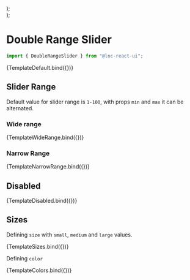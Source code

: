 
<Meta title="Inputs/Double Range Slider" component={DoubleRangeSlider} />





  <div style={{ display: "flex", flexDirection: "column", gap: "20px" }}>
    <DoubleRangeSlider {...args} size="small" />
    <DoubleRangeSlider {...args} size="medium" />
    <DoubleRangeSlider {...args} size="large" />
  </div>
);

  <div style={{ display: "flex", flexDirection: "column", gap: "15px" }}>
    <DoubleRangeSlider {...args} color="primary" />
    <DoubleRangeSlider {...args} color="secondary" />
    <DoubleRangeSlider {...args} color="success" />
    <DoubleRangeSlider {...args} color="warning" />
    <DoubleRangeSlider {...args} color="danger" />
    <DoubleRangeSlider {...args} color="information" />
  </div>
);

# Double Range Slider
```jsx
import { DoubleRangeSlider } from "@lnc-react-ui";
```

<Canvas>
  <Story name="Default" args={{}}>
    {TemplateDefault.bind({})}
  </Story>
</Canvas>

<ArgsTable story="Default" />

## Slider Range

Default value for slider range is `1-100`, with props `min` and `max` it can be alternated.

### Wide range

<Canvas withSource="open">
  <Story
    name="Wide Range"
    args={{}}
  >
    {TemplateWideRange.bind({})}
  </Story>
</Canvas>

### Narrow Range

<Canvas withSource="open">
  <Story
    name="Narrow Range"
    args={{}}
  >
    {TemplateNarrowRange.bind({})}
  </Story>
</Canvas>

## Disabled

<Canvas>
  <Story
    name="Disabled"
    args={{}}
  >
    {TemplateDisabled.bind({})}
  </Story>
</Canvas>

## Sizes

Defining `size` with `small`, `medium` and `large` values.

<Canvas>
  <Story
    name="Sizes"
    args={{
      minValue: 20,
      maxValue: 80,
    }}
  >
    {TemplateSizes.bind({})}
  </Story>
</Canvas>

Defining `color`

<Canvas>
  <Story
    name="Colors"
    args={{
      minValue: 20,
      maxValue: 80,
    }}
  >
    {TemplateColors.bind({})}
  </Story>
</Canvas>
